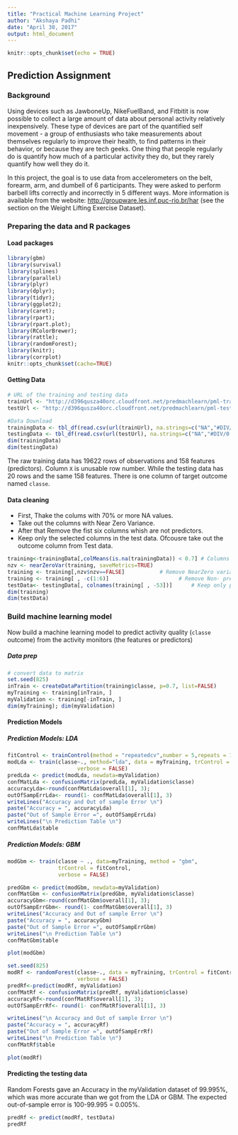 ```yaml
---
title: "Practical Machine Learning Project"
author: "Akshaya Padhi"
date: "April 30, 2017"
output: html_document
---
```


```r
knitr::opts_chunk$set(echo = TRUE)
```

## Prediction Assignment

### Background
Using devices such as JawboneUp, NikeFuelBand, and Fitbitit is now possible to collect a large amount of data about personal activity relatively inexpensively. These type of devices are part of the quantified self movement - a group of enthusiasts who take measurements about themselves regularly to improve their health, to find patterns in
their behavior, or because they are tech geeks. One thing that people regularly do is quantify how much of a particular activity they do, but they rarely quantify how well they do it.  
   
In this project, the goal is to use data from accelerometers on the belt, forearm, arm, and dumbell of 6 participants. They were asked to perform barbell lifts correctly and incorrectly in 5 different ways. More information is available from the website: [http://groupware.les.inf.puc-rio.br/har](http://groupware.les.inf.puc-rio.br/har) (see the section on the Weight Lifting Exercise Dataset).   

### Preparing the data and R packages  

#### Load packages 

```r
library(gbm)
library(survival)
library(splines)
library(parallel)
library(plyr)
library(dplyr);
library(tidyr);
library(ggplot2);
library(caret);
library(rpart);
library(rpart.plot);
library(RColorBrewer);
library(rattle);
library(randomForest);
library(knitr); 
library(corrplot)
knitr::opts_chunk$set(cache=TRUE)
```
  

#### Getting Data
```r
# URL of the training and testing data
trainUrl <- "http://d396qusza40orc.cloudfront.net/predmachlearn/pml-training.csv"
testUrl <- "http://d396qusza40orc.cloudfront.net/predmachlearn/pml-testing.csv"

#Data Download
trainingData <- tbl_df(read.csv(url(trainUrl), na.strings=c("NA","#DIV/0!","")))
testingData <- tbl_df(read.csv(url(testUrl), na.strings=c("NA","#DIV/0!","")))
dim(trainingData)
dim(testingData)
```  

The raw training data has 19622 rows of observations and 158 features (predictors). Column `X` is unusable row number. While the testing data has 20 rows and the same 158 features. There is one column of target outcome named `classe`.   

#### Data cleaning

* First, Thake the colums with 70% or more NA values.  
* Take out the columns with Near Zero Variance.  
* After that Remove the fist six columns whish are not predictors.
* Keep only the selected columns in the test data. Ofcousre take out the outcome column from Test data.

```r
training<-trainingData[,colMeans(is.na(trainingData)) < 0.7] # Columns with >70% NA values 
nzv <- nearZeroVar(training, saveMetrics=TRUE)    
training <- training[,nzv$nzv==FALSE]           # Remove NearZero variance predictors
training <- training[ , -c(1:6)]                      # Remove Non- prediction columns
testData<- testingData[, colnames(training[ , -53])]      # Keep only prediciton columns in TestData
dim(training)
dim(testData)
```

### Build machine learning model 

Now build a machine learning model to predict activity quality (`classe` outcome) from the activity monitors (the features or predictors)   

##### Data prep
```r
# convert data to matrix
set.seed(825)
inTrain <- createDataPartition(training$classe, p=0.7, list=FALSE)
myTraining <- training[inTrain, ]
myValidation <- training[-inTrain, ]
dim(myTraining); dim(myValidation)
```

#### Prediction Models
##### Prediction Models: LDA

```r
fitControl <- trainControl(method = "repeatedcv",number = 5,repeats = 1)
modLda <- train(classe~., method="lda", data = myTraining, trControl = fitControl,
                      verbose = FALSE)
predLda <- predict(modLda, newdata=myValidation)
confMatLda <- confusionMatrix(predLda, myValidation$classe)
accuracyLda<-round(confMatLda$overall[1], 3);
outOfSampErrLda<- round(1- confMatLda$overall[1], 3)
writeLines("Accuracy and Out of sample Error \n")
paste("Accuracy = ", accuracyLda)
paste("Out of Sample Error =", outOfSampErrLda)
writeLines("\n Prediction Table \n")
confMatLda$table
```
##### Prediction Models: GBM

```r
modGbm <- train(classe ~ ., data=myTraining, method = "gbm",
                trControl = fitControl,
                verbose = FALSE)

predGbm <- predict(modGbm, newdata=myValidation)
confMatGbm <- confusionMatrix(predGbm, myValidation$classe)
accuracyGbm<-round(confMatGbm$overall[1], 3);
outOfSampErrGbm<- round(1- confMatGbm$overall[1], 3)
writeLines("Accuracy and Out of sample Error \n")
paste("Accuracy = ", accuracyGbm)
paste("Out of Sample Error =", outOfSampErrGbm)
writeLines("\n Prediction Table \n")
confMatGbm$table
```
```r
plot(modGbm)
```


```r
set.seed(825)
modRf <- randomForest(classe~., data = myTraining, trControl = fitControl,
                      verbose = FALSE)
predRf<-predict(modRf, myValidation)
confMatRf <- confusionMatrix(predRf, myValidation$classe)
accuracyRf<-round(confMatRf$overall[1], 3);
outOfSampErrRf<- round(1- confMatRf$overall[1], 3)

writeLines("\n Accuracy and Out of sample Error \n")
paste("Accuracy = ", accuracyRf)
paste("Out of Sample Error =", outOfSampErrRf)
writeLines("\n Prediction Table \n")
confMatRf$table
```

```r
plot(modRf)
```

#### Predicting the testing data

Random Forests gave an Accuracy in the myValidation dataset of 99.995%, which was more accurate than we got from the LDA or GBM. The expected out-of-sample error is 100-99.995 = 0.005%.

```r
predRf <- predict(modRf, testData)
predRf
```
  